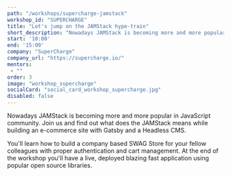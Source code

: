 ```yaml
---
path: "/workshops/supercharge-jamstack"
workshop_id: "SUPERCHARGE"
title: "Let's jump on the JAMStack hype-train"
short_description: "Nowadays JAMStack is becoming more and more popular in JavaScript community. Join us and find out what does the JAMStack means while building an e-commerce site with Gatsby and a Headless CMS."
start: '10:00'
end: '15:00'
company: "SuperCharge"
company_url: "https://supercharge.io/"
mentors:
 - ""
order: 3
image: "workshop_supercharge"
socialCard: "social_card_workshop_supercharge.jpg"
disabled: false
---
```


Nowadays JAMStack is becoming more and more popular in JavaScript community. Join us and find out what
does the JAMStack means while building an e-commerce site with Gatsby and a Headless CMS.

You'll learn how to build a company based SWAG Store for your fellow colleagues with proper
authentication and cart management. At the end of the workshop you'll have a live, deployed blazing
fast application using popular open source libraries.
